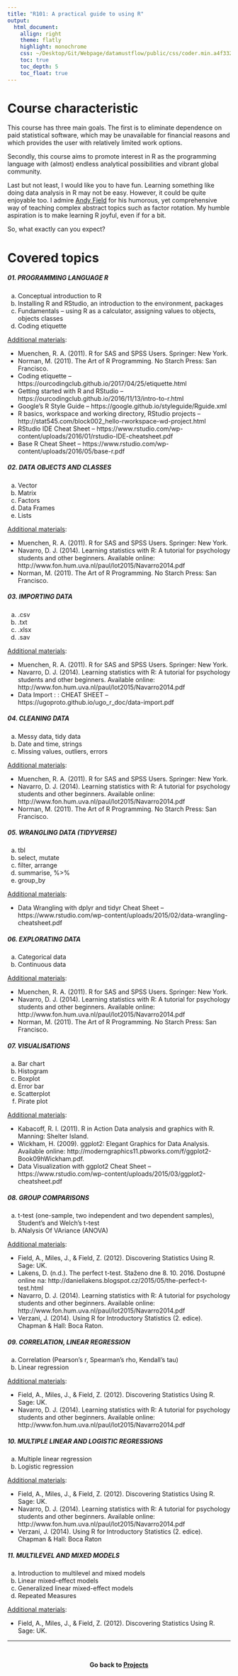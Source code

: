 ```yaml
---
title: "R101: A practical guide to using R"
output: 
  html_document:
    allign: right
    theme: flatly
    highlight: monochrome
    css: ~/Desktop/Git/Webpage/datamustflow/public/css/coder.min.a4f332213a21ce8eb521670c614470c58923aaaf385e2a73982c31dd7642decb.css
    toc: true
    toc_depth: 5
    toc_float: true
---
```


# Course characteristic

This course has three main goals. The first is to eliminate dependence on paid statistical software, which may be unavailable for financial reasons and which provides the user with relatively limited work options.

Secondly, this course aims to promote interest in R as the programming language with (almost) endless analytical possibilities and vibrant global community.

Last but not least, I would like you to have fun. Learning something like doing data analysis in R may not be easy. However, it could be quite enjoyable too. I admire [Andy Field](https://www.discoveringstatistics.com/) for his humorous, yet comprehensive way of teaching complex abstract topics such as factor rotation. My humble aspiration is to make learning R joyful, even if for a bit.

So, what exactly can you expect?

# Covered topics
##### 01. PROGRAMMING LANGUAGE R

a) Conceptual introduction to R
b) Installing R and RStudio, an introduction to the environment, packages
c) Fundamentals – using R as a calculator, assigning values to objects, objects classes
d) Coding etiquette

<u>Additional materials</u>:

* Muenchen, R. A. (2011). R for SAS and SPSS Users. Springer: New York.
* Norman, M. (2011). The Art of R Programming. No Starch Press: San Francisco.
* Coding etiquette – https://ourcodingclub.github.io/2017/04/25/etiquette.html
* Getting started with R and RStudio – https://ourcodingclub.github.io/2016/11/13/intro-to-r.html
* Google’s R Style Guide – https://google.github.io/styleguide/Rguide.xml
* R basics, workspace and working directory, RStudio projects – http://stat545.com/block002_hello-rworkspace-wd-project.html
* RStudio IDE Cheat Sheet – https://www.rstudio.com/wp-content/uploads/2016/01/rstudio-IDE-cheatsheet.pdf
* Base R Cheat Sheet – https://www.rstudio.com/wp-content/uploads/2016/05/base-r.pdf

##### 02. DATA OBJECTS AND CLASSES

a) Vector
b) Matrix
c) Factors
d) Data Frames
e) Lists

<u>Additional materials</u>:

* Muenchen, R. A. (2011). R for SAS and SPSS Users. Springer: New York.
* Navarro, D. J. (2014). Learning statistics with R: A tutorial for psychology students and other beginners. Available online: http://www.fon.hum.uva.nl/paul/lot2015/Navarro2014.pdf
* Norman, M. (2011). The Art of R Programming. No Starch Press: San Francisco.

##### 03. IMPORTING DATA
a) .csv
b) .txt
c) .xlsx
d) .sav

<u>Additional materials</u>:

* Muenchen, R. A. (2011). R for SAS and SPSS Users. Springer: New York.
* Navarro, D. J. (2014). Learning statistics with R: A tutorial for psychology students and other beginners. Available online: http://www.fon.hum.uva.nl/paul/lot2015/Navarro2014.pdf
* Data Import : : CHEAT SHEET – https://ugoproto.github.io/ugo_r_doc/data-import.pdf

##### 04. CLEANING DATA 
a) Messy data, tidy data
b) Date and time, strings
c) Missing values, outliers, errors

<u>Additional materials</u>:

* Muenchen, R. A. (2011). R for SAS and SPSS Users. Springer: New York.
* Navarro, D. J. (2014). Learning statistics with R: A tutorial for psychology students and other beginners. Available online: http://www.fon.hum.uva.nl/paul/lot2015/Navarro2014.pdf
* Norman, M. (2011). The Art of R Programming. No Starch Press: San Francisco.

##### 05. WRANGLING DATA (TIDYVERSE)
a) tbl
b) select, mutate
c) filter, arrange
d) summarise, %>%
e) group_by

<u>Additional materials</u>:

* Data Wrangling with dplyr and tidyr Cheat Sheet – https://www.rstudio.com/wp-content/uploads/2015/02/data-wrangling-cheatsheet.pdf

##### 06. EXPLORATING DATA 
a) Categorical data
b) Continuous data

<u>Additional materials</u>:

* Muenchen, R. A. (2011). R for SAS and SPSS Users. Springer: New York.
* Navarro, D. J. (2014). Learning statistics with R: A tutorial for psychology students and other beginners. Available online: http://www.fon.hum.uva.nl/paul/lot2015/Navarro2014.pdf
* Norman, M. (2011). The Art of R Programming. No Starch Press: San Francisco.

##### 07. VISUALISATIONS
a) Bar chart
b) Histogram
c) Boxplot
d) Error bar
e) Scatterplot
f) Pirate plot

<u>Additional materials</u>:

* Kabacoff, R. I. (2011). R in Action Data analysis and graphics with R. Manning: Shelter Island.
* Wickham, H. (2009). ggplot2: Elegant Graphics for Data Analysis. Available online: http://moderngraphics11.pbworks.com/f/ggplot2-Book09hWickham.pdf.
* Data Visualization with ggplot2 Cheat Sheet – https://www.rstudio.com/wp-content/uploads/2015/03/ggplot2-cheatsheet.pdf

##### 08. GROUP COMPARISONS
a) t-test (one-sample, two independent and two dependent samples), Student's and Welch's t-test
b) ANalysis Of VAriance (ANOVA)

<u>Additional materials</u>:

* Field, A., Miles, J., & Field, Z. (2012). Discovering Statistics Using R. Sage: UK.
* Lakens, D. (n.d.). The perfect t-test. Staženo dne 8. 10. 2016. Dostupné online na: http://daniellakens.blogspot.cz/2015/05/the-perfect-t-test.html
* Navarro, D. J. (2014). Learning statistics with R: A tutorial for psychology students and other beginners. Available online: http://www.fon.hum.uva.nl/paul/lot2015/Navarro2014.pdf
* Verzani, J. (2014). Using R for Introductory Statistics (2. edice). Chapman & Hall: Boca Raton.

##### 09. CORRELATION, LINEAR REGRESSION
a) Correlation (Pearson's r, Spearman's rho, Kendall's tau)
b) Linear regression

<u>Additional materials</u>:

* Field, A., Miles, J., & Field, Z. (2012). Discovering Statistics Using R. Sage: UK.
* Navarro, D. J. (2014). Learning statistics with R: A tutorial for psychology students and other beginners. Available online: http://www.fon.hum.uva.nl/paul/lot2015/Navarro2014.pdf

##### 10. MULTIPLE LINEAR AND LOGISTIC REGRESSIONS
a) Multiple linear regression
b) Logistic regression

<u>Additional materials</u>:

* Field, A., Miles, J., & Field, Z. (2012). Discovering Statistics Using R. Sage: UK.
* Navarro, D. J. (2014). Learning statistics with R: A tutorial for psychology students and other beginners. Available online: http://www.fon.hum.uva.nl/paul/lot2015/Navarro2014.pdf
* Verzani, J. (2014). Using R for Introductory Statistics (2. edice). Chapman & Hall: Boca Raton

##### 11. MULTILEVEL AND MIXED MODELS
a) Introduction to multilevel and mixed models
b) Linear mixed-effect models
c) Generalized linear mixed-effect models
d) Repeated Measures

<u>Additional materials</u>:

* Field, A., Miles, J., & Field, Z. (2012). Discovering Statistics Using R. Sage: UK.

<hr />
&nbsp;
&nbsp;
<p style="text-align: center;"><b>Go back to <a href="/projects/projects.html">Projects</b></a></p>